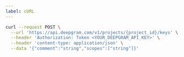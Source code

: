 ---
label: cURL
---

```bash
curl --request POST \
  --url 'https://api.deepgram.com/v1/projects/{project_id}/keys' \
  --header 'Authorization: Token <YOUR_DEEPGRAM_API_KEY>' \
  --header 'content-type: application/json' \
  --data '{"comment":"string","scopes":["string"]}'
```
